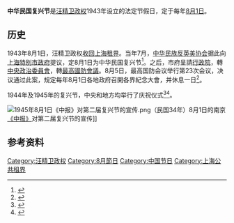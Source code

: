 {{Infobox holiday
|holiday_name = 中华民国复兴节
|image = 
|imagesize=
|caption = 
|official_name = 
|nickname = 复兴节
|observedby = {{ROC-1940}}<br>{{KMT-1940}}
|significance = 纪念[[收回上海租界|收回上海租界]]
|celebrations = 庆祝仪式
|type = 法定节假日
|relatedto =
|date=8月1日}}
'''中华民国复兴节'''是[[汪精卫政权|汪精卫政权]]1943年设立的法定节假日，定于每年[[8月1日|8月1日]]。

== 历史 ==
1943年8月1日，汪精卫政权[[收回上海租界|收回上海租界]]。当年7月，[[中华民族反英美协会|中华民族反英美协会]]据此向[[上海市大道政府|上海特别市政府]]提议，定8月1日为中华民国复兴节<ref>{{Cite news|title=反英美恊會呈請兩事　定八一爲復興節 租界內建紀念塔|date=1943-07-18|work=申报|language=zh-hant}}</ref>。之后，市府呈請[[行政院_(汪精卫政权)|行政院]]，轉[[中央政治委员会_(汪精卫政权)|中央政治委員會]]，轉[[最高國防會議|最高國防會議]]。8月5日，最高国防会议举行第23次会议，决议通过此案，规定每年8月1日各地政府召開各界紀念大會，并休息一日<ref>{{Cite news|title=最高國防會議通過八一爲復興節|date=1943-08-06|work=申报|language=zh-hant}}</ref>。

1944年及1945年的复兴节，中央和地方均举行了庆祝仪式<ref>{{Cite news|title=中樞昨隆重舉行復興節紀念儀式 溫院長讀汪主席訓話|date=1944-08-02|work=申报|language=zh-hant}}</ref><ref>{{Cite news|title=求中國自由解放 盼國民加倍努力|date=1945-08-02|work=申报|language=zh-hant}}</ref>。

[[File:1945年8月1日《中报》对第二届复兴节的宣传.png|thumb]]（民国34年）8月1日的南京[[《中报》|《中报》]]对第二届复兴节的宣传]]

==参考资料==
{{reflist}}

[[Category:汪精卫政权|Category:汪精卫政权]]
[[Category:8月節日|Category:8月節日]]
[[Category:中国节日|Category:中国节日]]
[[Category:上海公共租界|Category:上海公共租界]]